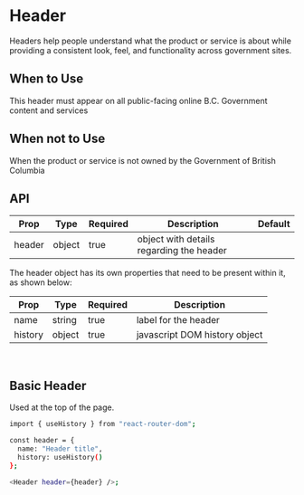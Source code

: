 
<Meta title="Header" component={Header} />

# Header

Headers help people understand what the product or service is about while providing a consistent
look, feel, and functionality across government sites.

## When to Use

This header must appear on all public-facing online B.C. Government content and services

## When not to Use

When the product or service is not owned by the Government of British Columbia

## API

| Prop   | Type   | Required | Description                              | Default |
| ------ | ------ | -------- | ---------------------------------------- | ------- |
| header | object | true     | object with details regarding the header |         |

The header object has its own properties that need to be present within it, as shown below:

| Prop    | Type   | Required | Description                   |
| ------- | ------ | -------- | ----------------------------- |
| name    | string | true     | label for the header          |
| history | object | true     | javascript DOM history object |

<br />

## Basic Header

Used at the top of the page.

<Story name="Basic Header" id="header--basic"></Story>

```bash
import { useHistory } from "react-router-dom";

const header = {
  name: "Header title",
  history: useHistory()
};

<Header header={header} />;
```
